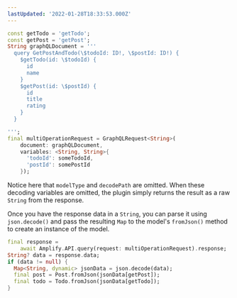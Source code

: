 ```yaml
---
lastUpdated: '2022-01-28T18:33:53.000Z'
---
```

```dart
const getTodo = 'getTodo';
const getPost = 'getPost';
String graphQLDocument = '''
  query GetPostAndTodo(\$todoId: ID!, \$postId: ID!) {
    $getTodo(id: \$todoId) {
      id
      name
    }
    $getPost(id: \$postId) {
      id
      title
      rating
    }
  }

''';
final multiOperationRequest = GraphQLRequest<String>(
    document: graphQLDocument,
    variables: <String, String>{
      'todoId': someTodoId,
      'postId': somePostId
    });
```
Notice here that `modelType` and `decodePath` are omitted. When these decoding variables are omitted, the plugin simply returns the result as a raw `String` from the response.

Once you have the response data in a `String`, you can parse it using `json.decode()` and pass the resulting `Map` to the model's `fromJson()` method to create an instance of the model.

```dart
final response =
    await Amplify.API.query(request: multiOperationRequest).response;
String? data = response.data;
if (data != null) {
  Map<String, dynamic> jsonData = json.decode(data);
  final post = Post.fromJson(jsonData[getPost]);
  final todo = Todo.fromJson(jsonData[getTodo]);
}
```
